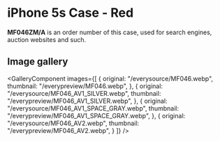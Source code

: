 
# iPhone 5s Case - Red

<Callout type='info' emoji='👉🏻'>**MF046ZM/A** is an order number of this case, used for search engines, auction websites and such.</Callout>

## Image gallery

<GalleryComponent
    images={[
      {
        original: "/everysource/MF046.webp",
        thumbnail: "/everypreview/MF046.webp",
      },
      {
        original: "/everysource/MF046_AV1_SILVER.webp",
        thumbnail: "/everypreview/MF046_AV1_SILVER.webp",
      },
      {
        original: "/everysource/MF046_AV1_SPACE_GRAY.webp",
        thumbnail: "/everypreview/MF046_AV1_SPACE_GRAY.webp",
      },
      {
        original: "/everysource/MF046_AV2.webp",
        thumbnail: "/everypreview/MF046_AV2.webp",
      }
    ]}
  />
